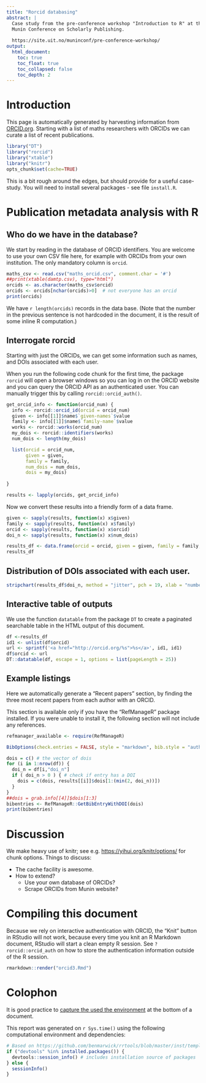 ```yaml
---
title: "Rorcid databasing"
abstract: |
  Case study from the pre-conference workshop "Introduction to R" at the 2020
  Munin Conference on Scholarly Publishing.
  
  https://site.uit.no/muninconf/pre-conference-workshop/
output:
  html_document:
    toc: true
    toc_float: true
    toc_collapsed: false
    toc_depth: 2
---
```


# Introduction

This page is automatically generated by harvesting information from
[ORCID.org](http://orcid.org).  Starting with a list of maths
researchers with ORCIDs we can curate a list of recent publications.

```r
library("DT")
library("rorcid")
library("xtable")
library("knitr")
opts_chunk$set(cache=TRUE)
```

This is a bit rough around the edges, but should provide for a useful
case-study.  You will need to install several packages - see file `install.R`.

# Publication metadata analysis with R

## Who do we have in the database?

We start by reading in the database of ORCID identifiers.
You are welcome to use your own CSV file here, for example with ORCIDs
from your own institution. The only mandatory column is `orcid`.

```r
maths_csv <- read.csv("maths_orcid.csv", comment.char = '#')
##print(xtable(damtp.csv), type="html")
orcids <- as.character(maths_csv$orcid)
orcids <- orcids[nchar(orcids)>0]  # not everyone has an orcid
print(orcids)
```

We have `r length(orcids)` records in the data base.  (Note that the
number in the previous sentence is not hardcoded in the document, it
is the result of some inline R computation.)

## Interrogate rorcid

Starting with just the ORCIDs, we can get some information such as
names, and DOIs associated with each user.

When you run the following code chunk for the first time, the 
package `rorcid` will open a browser windows so you can log in on
the ORCID website and you can query the ORCID API as an 
authenticated user. You can manually trigger this by calling
`rorcid::orcid_auth()`.

```r
get_orcid_info <- function(orcid_num) {
  info <- rorcid::orcid_id(orcid = orcid_num)
  given <- info[[1]]$name$`given-names`$value
  family <- info[[1]]$name$`family-name`$value
  works <- rorcid::works(orcid_num)
  my_dois <- rorcid::identifiers(works)
  num_dois <- length(my_dois)

  list(orcid = orcid_num,
       given = given,
       family = family,
       num_dois = num_dois,
       dois = my_dois)
  
}

results <- lapply(orcids, get_orcid_info)
```

Now we convert these results into a friendly form of a data frame.

```r
given <- sapply(results, function(x) x$given)
family <- sapply(results, function(x) x$family)
orcid <- sapply(results, function(x) x$orcid)
doi_n <- sapply(results, function(x) x$num_dois)

results_df <- data.frame(orcid = orcid, given = given, family = family, doi_n = doi_n)
results_df
```

## Distribution of DOIs associated with each user.

```r
stripchart(results_df$doi_n, method = "jitter", pch = 19, xlab = "number of DOIs")
```

## Interactive table of outputs

We use the function `datatable` from the package `DT` to create a 
paginated searchable table in the HTML output of this document.

```r
df <-results_df
id1 <- unlist(df$orcid)
url <- sprintf('<a href="http://orcid.org/%s">%s</a>', id1, id1)
df$orcid <- url
DT::datatable(df, escape = 1, options = list(pageLength = 25))
```

## Example listings

Here we automatically generate a "Recent papers" section, by finding
the three most recent papers from each author with an ORCID.

This section is available only if you have the "RefManageR" package
installed.  If you were unable to install it, the following section
will not include any references.

```r
refmanager_available <- require(RefManageR)
```


```r
BibOptions(check.entries = FALSE, style = "markdown", bib.style = "authoryear", cite.style = 'alphabetic', max.names=7)

dois = c() # the vector of dois
for (i in 1:nrow(df)) {
  doi_n = df[i,"doi_n"]
  if ( doi_n > 0 ) { # check if entry has a DOI
    dois = c(dois, results[[i]]$dois[1:(min(2, doi_n))])
  }
}
##dois = grab.info[[4]]$dois[1:3]
bibentries <- RefManageR::GetBibEntryWithDOI(dois)
print(bibentries)
```

# Discussion

We make heavy use of knitr; see
e.g. <https://yihui.org/knitr/options/> for chunk options.  Things to
discuss:

- The cache facility is awesome.
- How to extend?
  - Use your own database of ORCIDs?
  - Scrape ORCIDs from Munin website?

# Compiling this document

Because we rely on interactive authentication with ORCID, the "Knit" button
in RStudio will not work, because every time you knit an R Markdown
document, RStudio will start a clean empty R session.  See 
`?rorcid::orcid_auth` on how to store the authentication information 
outside of the R session.

```r
rmarkdown::render("orcid3.Rmd")
```

# Colophon

It is good practice to [capture the used the environment](https://twitter.com/benmarwick/status/1263291191606444033)
at the bottom  of a document.

This report was generated on `r Sys.time()` using the following 
computational environment and dependencies: 

```r
# Based on https://github.com/benmarwick/rrtools/blob/master/inst/templates/paper.Rmd
if ("devtools" %in% installed.packages()) {
  devtools::session_info() # includes installation source of packages
} else {
  sessionInfo()
}
```

